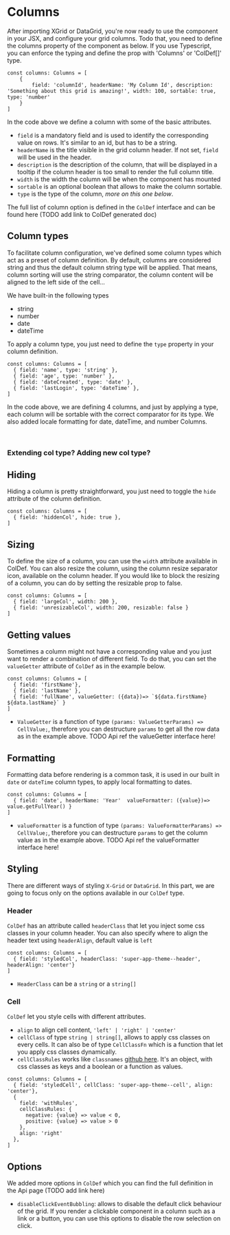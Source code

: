 
<Meta title="1. Docs/2. Columns" component={XGrid} />

# Columns

After importing XGrid or DataGrid, you're now ready to use the component in your JSX, and configure your grid columns.
Todo that, you need to define the columns property of the component as below.
If you use Typescript, you can enforce the typing and define the prop with 'Columns' or 'ColDef[]' type.

```tsx
const columns: Columns = [
    {
        field: 'columnId', headerName: 'My Column Id', description: 'Something about this grid is amazing!', width: 100, sortable: true, type: 'number'
    }
]
```
In the code above we define a column with some of the basic attributes.
- `field` is a mandatory field and is used to identify the corresponding value on rows. It's similar to an id, but has to be a string.
- `headerName` is the title visible in the grid column header. If not set, `field` will be used in the header.
- `description` is the description of the column, that will be displayed in a tooltip if the column header is too small to render the full column title.
- `width` is the width the column will be when the component has mounted
- `sortable` is an optional boolean that allows to make the column sortable.
- `type` is the type of the column, *more on this one below*.

The full list of column option is defined in the `ColDef` interface and can be found here (TODO add link to ColDef generated doc)

## Column types

To facilitate column configuration, we've defined some column types which act as a preset of column definition.
By default, columns are considered string and thus the default column string type will be applied.
That means, column sorting will use the string comparator, the column content will be aligned to the left side of the cell...

We have built-in the following types
 - string
 - number
 - date
 - dateTime

To apply a column type, you just need to define the `type` property in your column definition.
```tsx
const columns: Columns = [
  { field: 'name', type: 'string' },
  { field: 'age', type: 'number' },
  { field: 'dateCreated', type: 'date' },
  { field: 'lastLogin', type: 'dateTime' },
]
```
In the code above, we are defining 4 columns, and just by applying a type, each column will be sortable with the correct comparator for its type.
We also added locale formatting for date, dateTime, and number Columns.

<ColumnTypesDemo />
<br />

### Extending col type? Adding new col type?

## Hiding
Hiding a column is pretty straightforward, you just need to toggle the `hide` attribute of the column definition.
```tsx
const columns: Columns = [
  { field: 'hiddenCol', hide: true },
]
```
<HideColumnDemo />

## Sizing

To define the size of a column, you can use the `width` attribute available in ColDef. You can also resize the column, using the column resize separator icon, available on the column header. If you would like to block the resizing of a column, you can do by setting the resizable prop to false.

```tsx
const columns: Columns = [
  { field: 'largeCol', width: 200 },
  { field: 'unresizableCol', width: 200, resizable: false }
]
```
## Getting values
Sometimes a column might not have a corresponding value and you just want to render a combination of different field.
To do that, you can set the `valueGetter` attribute of `ColDef` as in the example below.

 ```tsx
 const columns: Columns = [
   { field: 'firstName'},
   { field: 'lastName' },
   { field: 'fullName', valueGetter: ({data})=> `${data.firstName} ${data.lastName}` }
 ]
 ```
- `ValueGetter` is a function of type `(params: ValueGetterParams) => CellValue;`, therefore you can destructure `params` to get all the row data as in the example above.
TODO Api ref the valueGetter interface here!

<ValueGetterDemo />

## Formatting
Formatting data before rendering is a common task, it is used in our built in `date` or `dateTime` column types, to apply local formatting to dates.

 ```tsx
 const columns: Columns = [
   { field: 'date', headerName: 'Year'  valueFormatter: ({value})=> value.getFullYear() }
 ]
 ```
 - `valueFormatter` is a function of type `(params: ValueFormatterParams) => CellValue;`, therefore you can destructure `params` to get the column value as in the example above.
 TODO Api ref the valueFormatter interface here!

<FormattingDemo />

## Styling
There are different ways of styling `X-Grid` or `DataGrid`. In this part, we are going to focus only on the options available in our `ColDef` type.
### Header
`ColDef` has an attribute called `headerClass` that let you inject some css classes in your column header.
You can also specify where to align the header text using `headerAlign`, default value is `left`

 ```tsx
 const columns: Columns = [
   { field: 'styledCol', headerClass: 'super-app-theme--header', headerAlign: 'center'}
 ]
 ```
- `HeaderClass` can be a `string` or a `string[]`
<StyleHeaderDemo />

### Cell
`ColDef` let you style cells with different attributes.
- `align` to align cell content, `'left' | 'right' | 'center'`
- `cellClass` of type `string | string[]`, allows to apply css classes on every cells. It can also be of type `CellClassFn` which is a function that let you apply css classes dynamically.
- `cellClassRules` works like `classnames` [github here](https://github.com/JedWatson/classnames). It's an object, with css classes as keys and a boolean or a function as values.

 ```tsx
 const columns: Columns = [
   { field: 'styledCell', cellClass: 'super-app-theme--cell', align: 'center'},
   {
     field: 'withRules',
     cellClassRules: {
       negative: {value} => value < 0,
       positive: {value} => value > 0
     },
     align: 'right'
   },
 ]
 ```
<StyleCellDemo />

## Options
We added more options in `ColDef` which you can find the full definition in the Api page (TODO add link here)

   - `disableClickEventBubbling`: allows to disable the default click behaviour of the grid. If you render a clickable component in a column such as a link or a button, you can use this options to disable the row selection on click.

